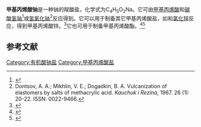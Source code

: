 {{Chembox
| Name = 
| NameEn = Sodium methacrylate
|CustomizedImage=[[File:Methacrylate-anion-2D-skeletal.png|135px]][[File:Na+.svg|File:Na+.svg]]
| IUPACName = 
| IUPACNameZh = 
| OtherNames = 2-甲基-2-丙烯酸钠
| Section1 = {{Chembox Identifiers
|   CASNo = 5536-61-8
|   CASNo_Ref = {{cascite|correct|CAS}}
|   PubChem = 
|   SMILES = CC(C([O-])=O)=C.[Na+] }}
| Section2 = {{Chembox Properties
|C=4|H=5|O=2|Na=1
|   Appearance = 
|   Density = 2.703 g·cm<sup>−3</sup><ref>"Metal-Organics Catalog" physical property data were obtained from Gelest, Inc. of Morrisville, Pennsylvania (US). Retrieved from SciFinder. [2020-08-26]</ref>
|   MeltingPt = 
|   BoilingPt = 
|   Solubility =  }}
| Section3 = {{Chembox Hazards
|   MainHazards = 
|   FlashPt = 
|   Autoignition =  }}
}}
'''甲基丙烯酸钠'''是一种钠的羧酸盐，化学式为C<sub>4</sub>H<sub>5</sub>O<sub>2</sub>Na。它可由[[甲基丙烯酸|甲基丙烯酸]]和[[碳酸氢钠|碳酸氢钠]]<ref>{{cite journal|journal=Journal of Polymer Research|volume=12|issue=5|language=en|issn=1022-9760|date=2005-10|pages=421–428|doi=10.1007/s10965-005-3323-y|url=http://link.springer.com/10.1007/s10965-005-3323-y|title=Lead Removal from Wastewater Using Cu(II) Polymethacrylate Formed by Gamma Radiation|accessdate=2020-08-25|author=C. Barrera-Díaz, M. Palomar-Pardavé, M. Romero-Romo, F. Ureña-Nuñez}}</ref>或[[氢氧化钠|氢氧化钠]]<ref>Dontsov, A. A.; Mikhlin, V. E.; Dogadkin, B. A. Vulcanization of elastomers by salts of methacrylic acid. ''Kauchuk i Rezina'', 1967. 26 (1): 20-22. ISSN: 0022-9466.</ref>反应得到。它可以用于制备其它甲基丙烯酸盐，如和[[氯化锌|氯化锌]]反应，得到甲基丙烯酸锌。<ref>{{cite journal|journal=Radiation Physics and Chemistry|volume=111|language=en|date=2015-06|pages=67–73|doi=10.1016/j.radphyschem.2015.02.008|url=https://linkinghub.elsevier.com/retrieve/pii/S0969806X15000626|title=Electron paramagnetic resonance (EPR) study of free radicals in irradiated zinc poly methacrylate|accessdate=2020-08-25|author=S. Galindo, F. Ureña-Núñez|archive-date=2018-06-22|archive-url=https://web.archive.org/web/20180622051604/https://linkinghub.elsevier.com/retrieve/pii/S0969806X15000626|dead-url=no}}</ref>它也可用于制备甲基丙烯酸酯。<ref>{{cite journal|journal=Monatshefte für Chemie - Chemical Monthly|volume=140|issue=4|language=en|issn=0026-9247|date=2009-04|pages=413–422|doi=10.1007/s00706-008-0045-y|url=http://link.springer.com/10.1007/s00706-008-0045-y|title=Synthesis of methacrylate-functionalized phosphonates and phosphates with long alkyl-chain spacers and their self-aggregation in aqueous solutions|accessdate=2020-08-25|author=Denisa Francová, Guido Kickelbick}}</ref><ref>{{cite journal|journal=Macromolecules|volume=49|issue=2|language=en|issn=0024-9297|date=2016-01-26|pages=445–454|doi=10.1021/acs.macromol.5b02142|url=https://pubs.acs.org/doi/10.1021/acs.macromol.5b02142|title=Cyclopolymerization of Disiloxane-Tethered Divinyl Monomers To Synthesize Chirality-Responsive Helical Polymers|accessdate=2020-08-25|author=Junjiang Li, Min Du, Zhongqiang Zhao, Hewen Liu}}</ref>

==参考文献==
{{reflist}}

[[Category:有机酸钠盐|Category:有机酸钠盐]]
[[Category:甲基丙烯酸盐|Category:甲基丙烯酸盐]]